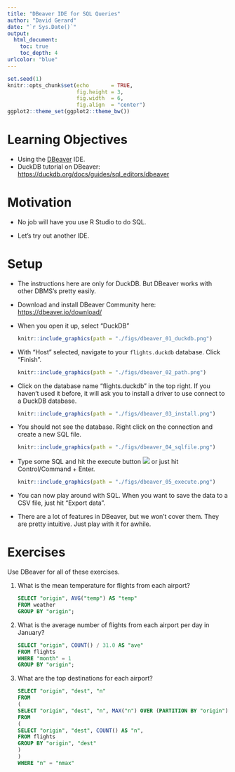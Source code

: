 ```yaml
---
title: "DBeaver IDE for SQL Queries"
author: "David Gerard"
date: "`r Sys.Date()`"
output:  
  html_document:
    toc: true
    toc_depth: 4
urlcolor: "blue"
---
```


```r
set.seed(1)
knitr::opts_chunk$set(echo       = TRUE, 
                      fig.height = 3, 
                      fig.width  = 6,
                      fig.align  = "center")
ggplot2::theme_set(ggplot2::theme_bw())
```

# Learning Objectives

- Using the [DBeaver](https://dbeaver.io/) IDE.
- DuckDB tutorial on DBeaver: <https://duckdb.org/docs/guides/sql_editors/dbeaver>

# Motivation

- No job will have you use R Studio to do SQL.

- Let's try out another IDE.

# Setup

- The instructions here are only for DuckDB. But DBeaver works with other DBMS's pretty easily.

- Download and install DBeaver Community here: <https://dbeaver.io/download/>

- When you open it up, select "DuckDB"

    ```r
    knitr::include_graphics(path = "./figs/dbeaver_01_duckdb.png")
    ```


- With "Host" selected, navigate to your `flights.duckdb` database. Click "Finish".

    ```r
    knitr::include_graphics(path = "./figs/dbeaver_02_path.png")
    ```
    
- Click on the database name "flights.duckdb" in the top right. If you haven't used it before, it will ask you to install a driver to use connect to a DuckDB database.

    ```r
    knitr::include_graphics(path = "./figs/dbeaver_03_install.png")
    ```


- You should not see the database. Right click on the connection and create a new SQL file.

    ```r
    knitr::include_graphics(path = "./figs/dbeaver_04_sqlfile.png")
    ```

- Type some SQL and hit the execute button ![](./figs/dbeaver_execute.png)\ or just hit Control/Command + Enter.

    ```r
    knitr::include_graphics(path = "./figs/dbeaver_05_execute.png")
    ```


- You can now play around with SQL. When you want to save the data to a CSV file, just hit "Export data".

- There are a lot of features in DBeaver, but we won't cover them. They are pretty intuitive. Just play with it for awhile.

# Exercises

Use DBeaver for all of these exercises.

1. What is the mean temperature for flights from each airport?

    ```sql
    SELECT "origin", AVG("temp") AS "temp"
    FROM weather 
    GROUP BY "origin";
    ```

2. What is the average number of flights from each airport per day in January?

    ```sql
    SELECT "origin", COUNT() / 31.0 AS "ave"
    FROM flights 
    WHERE "month" = 1
    GROUP BY "origin";
    ```

3. What are the top destinations for each airport?

    ```sql
    SELECT "origin", "dest", "n"
    FROM
    (
    SELECT "origin", "dest", "n", MAX("n") OVER (PARTITION BY "origin") AS "nmax"
    FROM
    (
    SELECT "origin", "dest", COUNT() AS "n",
    FROM flights
    GROUP BY "origin", "dest"
    )
    )
    WHERE "n" = "nmax"
    ```
